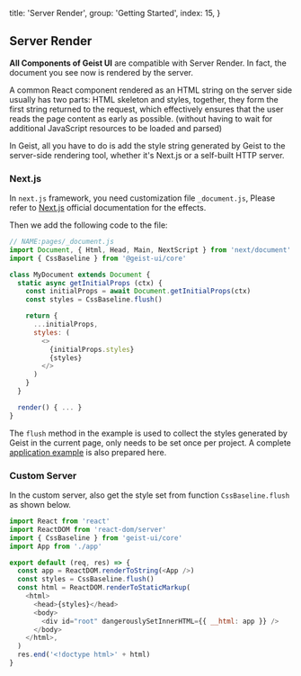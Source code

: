 
  title: 'Server Render',
  group: 'Getting Started',
  index: 15,
}

## Server Render

**All Components of Geist UI** are compatible with Server Render. In fact, the document you see now is rendered by the server.

A common React component rendered as an HTML string on the server side usually has two parts: HTML skeleton and styles,
together, they form the first string returned to the request,
which effectively ensures that the user reads the page content as early as possible.
(without having to wait for additional JavaScript resources to be loaded and parsed)

In Geist, all you have to do is add the style string generated by Geist to the server-side rendering tool, whether it's Next.js or a self-built HTTP server.

### Next.js

In `next.js` framework, you need customization file `_document.js`,
Please refer to [Next.js](https://nextjs.org/docs/advanced-features/custom-document) official documentation for the effects.

Then we add the following code to the file:

```js
// NAME:pages/_document.js
import Document, { Html, Head, Main, NextScript } from 'next/document'
import { CssBaseline } from '@geist-ui/core'

class MyDocument extends Document {
  static async getInitialProps (ctx) {
    const initialProps = await Document.getInitialProps(ctx)
    const styles = CssBaseline.flush()

    return {
      ...initialProps,
      styles: (
        <>
          {initialProps.styles}
          {styles}
        </>
      )
    }
  }

  render() { ... }
}
```

The `flush` method in the example is used to collect the styles generated by Geist in the current page,
only needs to be set once per project. A complete [application example](https://github.com/unix/unix.bio/blob/template/pages/_document.tsx) is also prepared here.

### Custom Server

In the custom server, also get the style set from function `CssBaseline.flush` as shown below.

```js
import React from 'react'
import ReactDOM from 'react-dom/server'
import { CssBaseline } from 'geist-ui/core'
import App from './app'

export default (req, res) => {
  const app = ReactDOM.renderToString(<App />)
  const styles = CssBaseline.flush()
  const html = ReactDOM.renderToStaticMarkup(
    <html>
      <head>{styles}</head>
      <body>
        <div id="root" dangerouslySetInnerHTML={{ __html: app }} />
      </body>
    </html>,
  )
  res.end('<!doctype html>' + html)
}
```

